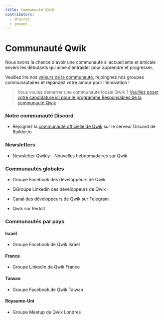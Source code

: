 ```yaml
---
title: Communauté Qwik
contributors:
  - shairez
  - jmoont
---
```



# Communauté Qwik

Nous avons la chance d'avoir une communauté si accueillante et amicale envers les débutants
qui aime s'entraider pour apprendre et progresser.

Veuillez lire nos [valeurs de la communauté](/community/values), rejoingnez nos groupes communautaires
et répandez votre amour pour l'innovation !

> Vous voulez démarrer une communauté locale Qwik ?
> [Veuillez poser votre candidature ici pour le programme Responsables de la communauté Qwik](https://forms.gle/S1rxiKiVdhZqkk8RA)

### Notre communauté Discord

- <DiscordLogo /> Rejoignez la [communauté officielle de Qwik](https://discord.com/invite/bNVSQmPzqy) sur
  le serveur Discord de Builder.io

### Newsletters

- <GroupLink link="https://qwiknewsletter.com">
    Newsletter Qwikly - Nouvelles hebdomadaires sur Qwik
  </GroupLink>

### Communautés globales

- <FacebookLogo /> <GroupLink link="https://www.facebook.com/groups/qwikdevs">Groupe Facebook des développeurs de Qwik</GroupLink>

- <LinkedInLogo /> <GroupLink link="https://www.linkedin.com/groups/12677766/">QGroupe Linkedin des développeurs de Qwik</GroupLink>

- <TelegramLogo /> <GroupLink link="https://t.me/qwikdevs">Canal des développeurs de Qwik sur Telegram</GroupLink>

- <RedditLogo /> <GroupLink link="https://www.reddit.com/r/qwik/">Qwik sur Reddit</GroupLink>

### Communautés par pays

#### Israël

- <FacebookLogo /> <GroupLink link="https://www.facebook.com/groups/qwikisrael">Groupe Facebook de Qwik Israël</GroupLink>

#### France

- <LinkedInLogo /> <GroupLink link="https://www.linkedin.com/groups/14153723/">Groupe Linkedin de Qwik France</GroupLink>

#### Taiwan

- <FacebookLogo /> <GroupLink link="https://www.facebook.com/groups/836365297555873">Groupe Facebook de Qwik Taiwan</GroupLink>

#### Royaume-Uni

- <MeetupLogo />
  <GroupLink link="https://www.meetup.com/qwik-london/">Groupe Meetup de Qwik Londres</GroupLink>
